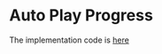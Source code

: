 

# Auto Play Progress

<AutoPlayProgressCarousel />

The implementation code is [here](https://github.com/bear-react-carousel/bear-react-carousel.github.io/blob/main/src/examples/AutoPlayProgressCarousel/AutoPlayProgressCarousel.tsx)
